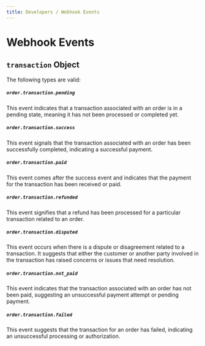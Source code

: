 ```yaml
---
title: Developers / Webhook Events
---
```


# Webhook Events

## `transaction` Object

The following types are valid:

##### `order.transaction.pending`

This event indicates that a transaction associated with an order is in a pending
state, meaning it has not been processed or completed yet.

##### `order.transaction.success`

This event signals that the transaction associated with an order has been
successfully completed, indicating a successful payment.

##### `order.transaction.paid`

This event comes after the success event and indicates that the payment for the
transaction has been received or paid.

##### `order.transaction.refunded`

This event signifies that a refund has been processed for a particular
transaction related to an order.

##### `order.transaction.disputed`

This event occurs when there is a dispute or disagreement related to a
transaction. It suggests that either the customer or another party involved in
the transaction has raised concerns or issues that need resolution.

##### `order.transaction.not_paid`

This event indicates that the transaction associated with an order has not been
paid, suggesting an unsuccessful payment attempt or pending payment.

##### `order.transaction.failed`

This event suggests that the transaction for an order has failed, indicating an
unsuccessful processing or authorization.
